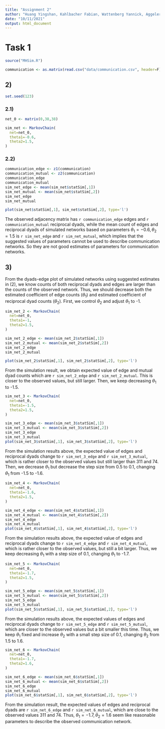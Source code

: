 ---
title: "Assignment 2"
author: "Huang Yingshan, Kahlbacher Fabian, Wattenberg Yannick, Aggeler Samuel"
date: "10/11/2021"
output: html_document
---

# Task 1
```{r}
source("MHSim.R")
```

```{r}
communication <- as.matrix(read.csv("data/communication.csv", header=F))
```

## 2)

```{r}
set.seed(123)
```


### 2.1)
```{r}
net_0 <- matrix(0,38,38)

sim_net <- MarkovChain(
  net=net_0,
  theta1=-0.6,
  theta2=1.5,
)
```

### 2.2)
```{r}
communication_edge <- z1(communication)
communication_mutual <- z2(communication)
communication_edge
communication_mutual
sim_net_edge <- mean(sim_net$statSim[,1])
sim_net_mutual <- mean(sim_net$statSim[,2])
sim_net_edge
sim_net_mutual
```
```{r}
plot(sim_net$statSim[,1], sim_net$statSim[,2], type='l')
```
The observed adjacency matrix has `r communication_edge` edges and `r communication_mutual` reciprocal dyads, while the mean count of edges and reciprocal dyads of simulated networks based on parameters $\theta_1=-0.6,\theta_2=1.5$ is `r sim_net_edge` and `r sim_net_mutual`, which implies that the suggested values of parameters cannot be used to describe communication networks. So they are not good estimates of parameters for communication networks.

## 3)
From the dyads-edge plot of simulated networks using suggested estimates in (2), we know counts of both reciprocal dyads and edges are larger than the counts of the observed network. Thus, we should decrease both the estimated coefficient of edge counts ($\theta_1$) and estimated coefficient of reciprocal dyad counts ($\theta_2$). First, we control $\theta_2$ and adjust $\theta_1$ to -1.
```{r}
sim_net_2 <- MarkovChain(
  net=net_0,
  theta1=-1,
  theta2=1.5,
)

sim_net_2_edge <- mean(sim_net_2$statSim[,1])
sim_net_2_mutual <- mean(sim_net_2$statSim[,2])
sim_net_2_edge
sim_net_2_mutual

plot(sim_net_2$statSim[,1], sim_net_2$statSim[,2], type='l')
```
From the simulation result, we obtain expected value of edge and mutual dyad counts which are `r sim_net_2_edge` and `r sim_net_2_mutual`. This is closer to the observed values, but still larger. Then, we keep decreasing $\theta_1$ to -1.5.
```{r}
sim_net_3 <- MarkovChain(
  net=net_0,
  theta1=-1.5,
  theta2=1.5,
)
```
```{r}
sim_net_3_edge <- mean(sim_net_3$statSim[,1])
sim_net_3_mutual <- mean(sim_net_3$statSim[,2])
sim_net_3_edge
sim_net_3_mutual
plot(sim_net_3$statSim[,1], sim_net_3$statSim[,2], type='l')
```
From the simulation results above, the expected value of edges and reciprocal dyads change to `r sim_net_3_edge` and `r sim_net_3_mutual`, which is rather closer to the observed values but still larger than 311 and 74. Then, we decrease $\theta_1$ but decrease the step size from 0.5 to 0.1, changing $\theta_1$ from -1.5 to -1.6.
```{r}
sim_net_4 <- MarkovChain(
  net=net_0,
  theta1=-1.6,
  theta2=1.5,
)
```
```{r}
sim_net_4_edge <- mean(sim_net_4$statSim[,1])
sim_net_4_mutual <- mean(sim_net_4$statSim[,2])
sim_net_4_edge
sim_net_4_mutual
plot(sim_net_4$statSim[,1], sim_net_4$statSim[,2], type='l')
```
From the simulation results above, the expected value of edges and reciprocal dyads change to `r sim_net_4_edge` and `r sim_net_4_mutual`, which is rather closer to the observed values, but still a bit larger. Thus, we keep decreasing $\theta_1$ with a step size of 0.1, changing $\theta_1$ to -1.7.
```{r}
sim_net_5 <- MarkovChain(
  net=net_0,
  theta1=-1.7,
  theta2=1.5,
)
```
```{r}
sim_net_5_edge <- mean(sim_net_5$statSim[,1])
sim_net_5_mutual <- mean(sim_net_5$statSim[,2])
sim_net_5_edge
sim_net_5_mutual
plot(sim_net_5$statSim[,1], sim_net_5$statSim[,2], type='l')
```
From the simulation results above, the expected values of edges and reciprocal dyads change to `r sim_net_5_edge` and `r sim_net_5_mutual`, which are closer to the observed values but a bit smaller this time. Thus, we keep $\theta_1$ fixed and increase $\theta_2$ with a small step size of 0.1, changing $\theta_2$ from 1.5 to 1.6.
```{r}
sim_net_6 <- MarkovChain(
  net=net_0,
  theta1=-1.7,
  theta2=1.6,
)
```
```{r}
sim_net_6_edge <- mean(sim_net_6$statSim[,1])
sim_net_6_mutual <- mean(sim_net_6$statSim[,2])
sim_net_6_edge
sim_net_6_mutual
plot(sim_net_6$statSim[,1], sim_net_6$statSim[,2], type='l')
```
From the simulation result, the expected values of edges and reciprocal dyads are `r sim_net_6_edge` and `r sim_net_6_mutual`, which are close to the observed values 311 and 74. Thus, $\theta_1=-1.7,\theta_2=1.6$ seem like reasonable parameters to describe the observed communication network.